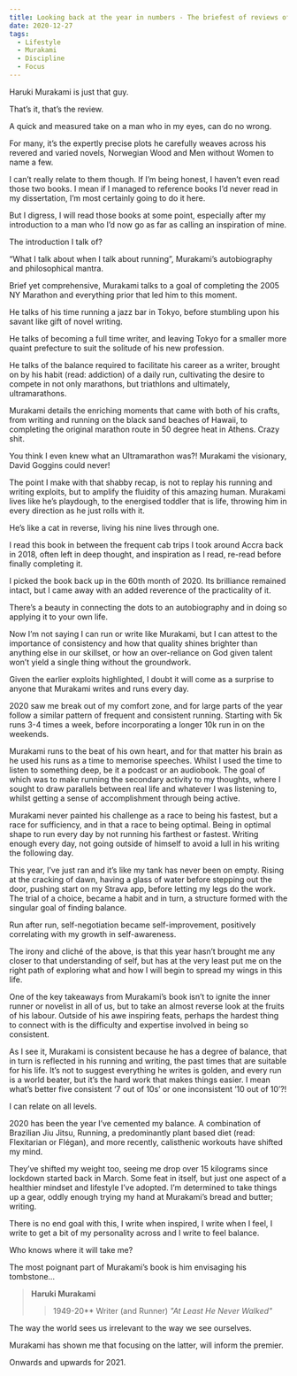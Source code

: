 ```yaml
---
title: Looking back at the year in numbers - The briefest of reviews of the life and works of Haruki Murakami
date: 2020-12-27
tags:
  - Lifestyle
  - Murakami
  - Discipline
  - Focus
---
```

Haruki Murakami is just that guy. 

That’s it, that’s the review. 

A quick and measured take on a man who in my eyes, can do no wrong. 

For many, it’s the expertly precise plots he carefully weaves across his revered and varied novels, Norwegian Wood and Men without Women to name a few. 

I can’t really relate to them though. If I’m being honest, I haven’t even read those two books. I mean if I managed to reference books I’d never read in my dissertation, I’m most certainly going to do it here.

But I digress, I will read those books at some point, especially after my introduction to a man who I’d now go as far as calling an inspiration of mine. 

The introduction I talk of? 

“What I talk about when I talk about running”, Murakami’s autobiography and philosophical mantra. 

Brief yet comprehensive, Murakami talks to a goal of completing the 2005 NY Marathon and everything prior that led him to this moment. 

He talks of his time running a jazz bar in Tokyo, before stumbling upon his savant like gift of novel writing. 

He talks of becoming a full time writer, and leaving Tokyo for a smaller more quaint prefecture to suit the solitude of his new profession. 

He talks of the balance required to facilitate his career as a writer, brought on by his habit (read: addiction) of a daily run, cultivating the desire to compete in not only marathons, but triathlons and ultimately, ultramarathons. 

Murakami details the enriching moments that came with both of his crafts, from writing and running on the black sand beaches of Hawaii, to completing the original marathon route in 50 degree heat in Athens. Crazy shit.

You think I even knew what an Ultramarathon was?! Murakami the visionary, David Goggins could never!

The point I make with that shabby recap, is not to replay his running and writing exploits, but to amplify the fluidity of this amazing human. Murakami lives like he’s playdough, to the energised toddler that is life, throwing him in every direction as he just rolls with it.

He’s like a cat in reverse, living his nine lives through one. 

I read this book in between the frequent cab trips I took around Accra back in 2018, often left in deep thought, and inspiration as I read, re-read before finally completing it.  

I picked the book back up in the 60th month of 2020. Its brilliance remained intact, but I came away with an added reverence of the practicality of it. 

There’s a beauty in connecting the dots to an autobiography and in doing so applying it to your own life.

Now I’m not saying I can run or write like Murakami, but I can attest to the importance of consistency and how that quality shines brighter than anything else in our skillset, or how an over-reliance on God given talent won’t yield a single thing without the groundwork.

Given the earlier exploits highlighted, I doubt it will come as a surprise to anyone that Murakami writes and runs every day. 

2020 saw me break out of my comfort zone, and for large parts of the year follow a similar pattern of frequent and consistent running. Starting with 5k runs 3-4 times a week, before incorporating a longer 10k run in on the weekends.

Murakami runs to the beat of his own heart, and for that matter his brain as he used his runs as a time to memorise speeches. Whilst I used the time to listen to something deep, be it a podcast or an audiobook. The goal of which was to make running the secondary activity to my thoughts, where I sought to draw parallels between real life and whatever I was listening to, whilst getting a sense of accomplishment through being active.

Murakami never painted his challenge as a race to being his fastest, but a race for sufficiency, and in that a race to being optimal. Being in optimal shape to run every day by not running his farthest or fastest. Writing enough every day, not going outside of himself to avoid a lull in his writing the following day. 

This year, I’ve just ran and it’s like my tank has never been on empty. Rising at the cracking of dawn, having a glass of water before stepping out the door, pushing start on my Strava app, before letting my legs do the work. The trial of a choice, became a habit and in turn, a structure formed with the singular goal of finding balance. 

Run after run, self-negotiation became self-improvement, positively correlating with my growth in self-awareness.

The irony and cliché of the above, is that this year hasn’t brought me any closer to that understanding of self, but has at the very least put me on the right path of exploring what and how I will begin to spread my wings in this life.

One of the key takeaways from Murakami’s book isn’t to ignite the inner runner or novelist in all of us, but to take an almost reverse look at the fruits of his labour. Outside of his awe inspiring feats, perhaps the hardest thing to connect with is the difficulty and expertise involved in being so consistent. 

As I see it, Murakami is consistent because he has a degree of balance, that in turn is reflected in his running and writing, the past times that are suitable for his life. It’s not to suggest everything he writes is golden, and every run is a world beater, but it’s the hard work that makes things easier. I mean what’s better five  consistent ‘7 out of 10s’  or one inconsistent ’10 out of 10’?!

I can relate on all levels. 

2020 has been the year I’ve cemented my balance. A combination of Brazilian Jiu Jitsu, Running, a predominantly plant based diet (read: Flexitarian or Flégan), and more recently, calisthenic workouts have shifted my mind. 

They’ve shifted my weight too, seeing me drop over 15 kilograms since lockdown started back in March. Some feat in itself, but just one aspect of a healthier mindset and lifestyle I’ve adopted. I’m determined to take things up a gear, oddly enough trying my hand at Murakami’s bread and butter; writing. 

There is no end goal with this, I write when inspired, I write when I feel, I write to get a bit of my personality across and I write to feel balance. 

Who knows where it will take me?

The most poignant part of Murakami’s book is him envisaging his tombstone…


> **Haruki Murakami**
>
>> 1949-20**
>>Writer (and Runner)
> *"At Least He Never Walked"*


The way the world sees us irrelevant to the way we see ourselves. 

Murakami has shown me that focusing on the latter, will inform the premier. 

Onwards and upwards for 2021. 
